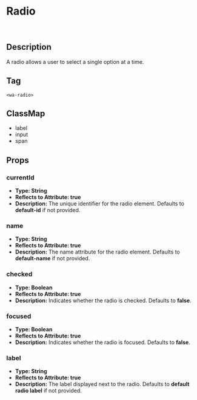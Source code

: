 

<Meta title="Atoms/Radio" of={RadioStories} />

# Radio
&nbsp;
<Story />
&nbsp;

## Description

A radio allows a user to select a single option at a time.

## Tag

`<wa-radio>`

## ClassMap
- label
- input
- span

## Props 

### currentId

- **Type: String**
- **Reflects to Attribute: true**
- **Description:** The unique identifier for the radio element. Defaults to **default-id** if not provided.

### name

- **Type: String**
- **Reflects to Attribute: true**
- **Description:** The name attribute for the radio element. Defaults to **default-name** if not provided.

### checked

- **Type: Boolean**
- **Reflects to Attribute: true**
- **Description:** Indicates whether the radio is checked. Defaults to **false**.

### focused

- **Type: Boolean**
- **Reflects to Attribute: true**
- **Description:** Indicates whether the radio is focused. Defaults to **false**.

### label

- **Type: String**
- **Reflects to Attribute: true**
- **Description:** The label displayed next to the radio. Defaults to **default radio label** if not provided.
